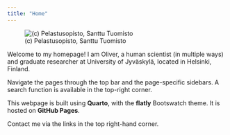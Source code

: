 ```yaml
---
title: "Home"
---
```

::: {.column-margin}
![(c) Pelastusopisto, Santtu Tuomisto](images/profile2023.jpg)
:::
Welcome to my homepage! I am Oliver, a human scientist (in multiple ways) and graduate researcher at University of Jyväskylä, located in Helsinki, Finland.

Navigate the pages through the top bar and the page-specific sidebars. A search function is available in the top-right corner.

This webpage is built using **Quarto**, with the **flatly** Bootswatch theme. It is hosted on **GitHub Pages**.

Contact me via the links in the top right-hand corner.